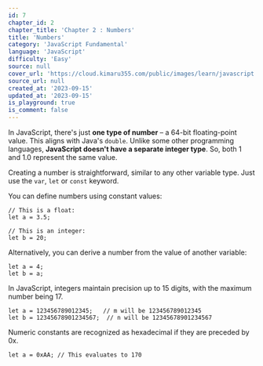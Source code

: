 ```yaml
---
id: 7
chapter_id: 2
chapter_title: 'Chapter 2 : Numbers'
title: 'Numbers'
category: 'JavaScript Fundamental'
language: 'JavaScript'
difficulty: 'Easy'
source: null
cover_url: 'https://cloud.kimaru355.com/public/images/learn/javascript.webp'
source_url: null
created_at: '2023-09-15'
updated_at: '2023-09-15'
is_playground: true
is_comment: false
---
```


In JavaScript, there's just **one type of number** – a 64-bit floating-point value. This aligns with Java's `double`. Unlike some other programming languages, **JavaScript doesn't have a separate integer type**. So, both 1 and 1.0 represent the same value.

Creating a number is straightforward, similar to any other variable type. Just use the `var`, `let` or `const` keyword.

You can define numbers using constant values:

```
// This is a float:
let a = 3.5;

// This is an integer:
let b = 20;
```

Alternatively, you can derive a number from the value of another variable:

```
let a = 4;
let b = a;
```

In JavaScript, integers maintain precision up to 15 digits, with the maximum number being 17.

```
let a = 123456789012345;   // m will be 123456789012345
let b = 12345678901234567;  // n will be 12345678901234567
```

Numeric constants are recognized as hexadecimal if they are preceded by 0x.

```
let a = 0xAA; // This evaluates to 170
```
